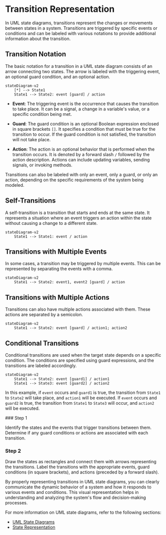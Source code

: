 
# Transition Representation

In UML state diagrams, transitions represent the changes or movements between states in a system. Transitions are triggered by specific events or conditions and can be labeled with various notations to provide additional information about the transition.

## Transition Notation

The basic notation for a transition in a UML state diagram consists of an arrow connecting two states. The arrow is labeled with the triggering event, an optional guard condition, and an optional action.

```mermaid
stateDiagram-v2
    [*] --> State1
    State1 --> State2: event [guard] / action
```

- **Event**: The triggering event is the occurrence that causes the transition to take place. It can be a signal, a change in a variable's value, or a specific condition being met.

- **Guard**: The guard condition is an optional Boolean expression enclosed in square brackets `[]`. It specifies a condition that must be true for the transition to occur. If the guard condition is not satisfied, the transition will not take place.

- **Action**: The action is an optional behavior that is performed when the transition occurs. It is denoted by a forward slash `/` followed by the action description. Actions can include updating variables, sending signals, or invoking methods.

<Callout type="info">
Transitions can also be labeled with only an event, only a guard, or only an action, depending on the specific requirements of the system being modeled.
</Callout>

## Self-Transitions

A self-transition is a transition that starts and ends at the same state. It represents a situation where an event triggers an action within the state without causing a change to a different state.

```mermaid
stateDiagram-v2
    State1 --> State1: event / action
```

## Transitions with Multiple Events

In some cases, a transition may be triggered by multiple events. This can be represented by separating the events with a comma.

```mermaid
stateDiagram-v2
    State1 --> State2: event1, event2 [guard] / action
```

## Transitions with Multiple Actions

Transitions can also have multiple actions associated with them. These actions are separated by a semicolon.

```mermaid
stateDiagram-v2
    State1 --> State2: event [guard] / action1; action2
```

## Conditional Transitions

Conditional transitions are used when the target state depends on a specific condition. The conditions are specified using guard expressions, and the transitions are labeled accordingly.

```mermaid
stateDiagram-v2
    State1 --> State2: event [guard1] / action1
    State1 --> State3: event [guard2] / action2
```

In this example, if `event` occurs and `guard1` is true, the transition from `State1` to `State2` will take place, and `action1` will be executed. If `event` occurs and `guard2` is true, the transition from `State1` to `State3` will occur, and `action2` will be executed.

<Steps>
### Step 1

Identify the states and the events that trigger transitions between them. Determine if any guard conditions or actions are associated with each transition.

### Step 2

Draw the states as rectangles and connect them with arrows representing the transitions. Label the transitions with the appropriate events, guard conditions (in square brackets), and actions (preceded by a forward slash).
</Steps>

By properly representing transitions in UML state diagrams, you can clearly communicate the dynamic behavior of a system and how it responds to various events and conditions. This visual representation helps in understanding and analyzing the system's flow and decision-making processes.

For more information on UML state diagrams, refer to the following sections:
- [UML State Diagrams](/uml-state-diagrams-and-dynamic-memory-allocation/uml-state-diagrams)
- [State Representation](/uml-state-diagrams-and-dynamic-memory-allocation/uml-state-diagrams/state-representation)